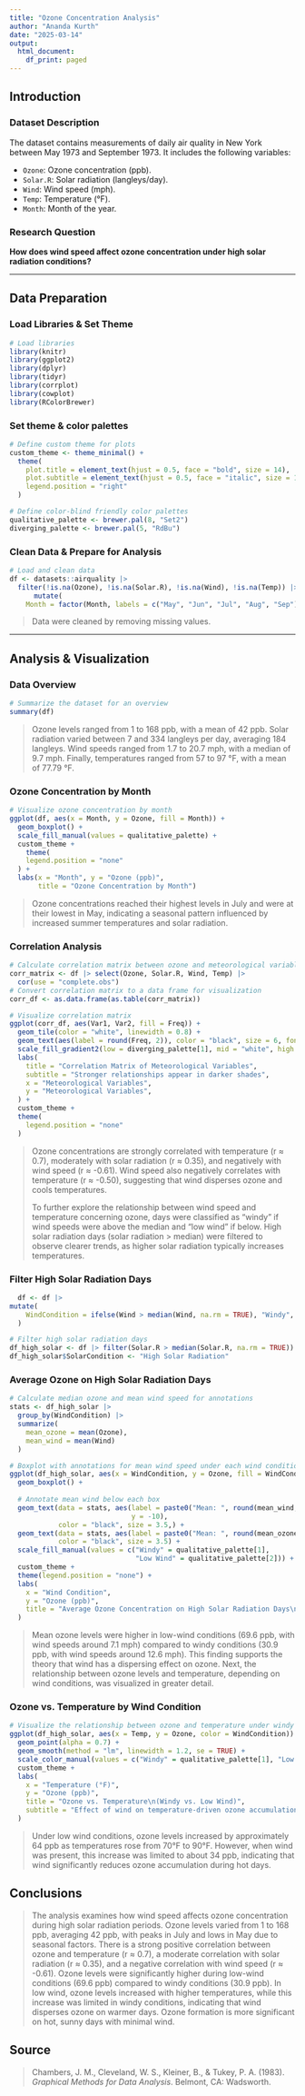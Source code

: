 ```yaml
---
title: "Ozone Concentration Analysis"
author: "Ananda Kurth"
date: "2025-03-14"
output:
  html_document:
    df_print: paged
---
```


## Introduction

### Dataset Description

The dataset contains measurements of daily air quality in New York between May 1973 and September 1973. It includes the following variables:

-   `Ozone`: Ozone concentration (ppb).
-   `Solar.R`: Solar radiation (langleys/day).
-   `Wind`: Wind speed (mph).
-   `Temp`: Temperature (°F).
-   `Month`: Month of the year.

### Research Question

**How does wind speed affect ozone concentration under high solar radiation conditions?**

------------------------------------------------------------------------

## Data Preparation

### Load Libraries & Set Theme

```r
# Load libraries
library(knitr)
library(ggplot2)
library(dplyr)
library(tidyr)
library(corrplot)
library(cowplot)
library(RColorBrewer)
```

### Set theme & color palettes

```r
# Define custom theme for plots
custom_theme <- theme_minimal() + 
  theme(
    plot.title = element_text(hjust = 0.5, face = "bold", size = 14), 
    plot.subtitle = element_text(hjust = 0.5, face = "italic", size = 10), 
    legend.position = "right"
  )

# Define color-blind friendly color palettes
qualitative_palette <- brewer.pal(8, "Set2")
diverging_palette <- brewer.pal(5, "RdBu")
```

### Clean Data & Prepare for Analysis

```r
# Load and clean data 
df <- datasets::airquality |>
  filter(!is.na(Ozone), !is.na(Solar.R), !is.na(Wind), !is.na(Temp)) |>
      mutate(
    Month = factor(Month, labels = c("May", "Jun", "Jul", "Aug", "Sep")))       # Categorize months# Remove missing values from the dataset

```

> Data were cleaned by removing missing values.

------------------------------------------------------------------------

## Analysis & Visualization

### Data Overview

```r
# Summarize the dataset for an overview
summary(df)
```

> Ozone levels ranged from 1 to 168 ppb, with a mean of 42 ppb. Solar radiation varied between 7 and 334 langleys per day, averaging 184 langleys. Wind speeds ranged from 1.7 to 20.7 mph, with a median of 9.7 mph. Finally, temperatures ranged from 57 to 97 °F, with a mean of 77.79 °F.

### Ozone Concentration by Month

```r
# Visualize ozone concentration by month 
ggplot(df, aes(x = Month, y = Ozone, fill = Month)) +
  geom_boxplot() +
  scale_fill_manual(values = qualitative_palette) +
  custom_theme +
    theme(
    legend.position = "none"
  ) +
  labs(x = "Month", y = "Ozone (ppb)", 
       title = "Ozone Concentration by Month")
```

> Ozone concentrations reached their highest levels in July and were at their lowest in May, indicating a seasonal pattern influenced by increased summer temperatures and solar radiation.

### Correlation Analysis

```r
# Calculate correlation matrix between ozone and meteorological variables
corr_matrix <- df |> select(Ozone, Solar.R, Wind, Temp) |> 
  cor(use = "complete.obs")
# Convert correlation matrix to a data frame for visualization
corr_df <- as.data.frame(as.table(corr_matrix))

# Visualize correlation matrix 
ggplot(corr_df, aes(Var1, Var2, fill = Freq)) + 
  geom_tile(color = "white", linewidth = 0.8) +
  geom_text(aes(label = round(Freq, 2)), color = "black", size = 6, fontface = "bold") +
  scale_fill_gradient2(low = diverging_palette[1], mid = "white", high = diverging_palette[5], midpoint = 0, limits = c(-1, 1)) + 
  labs(
    title = "Correlation Matrix of Meteorological Variables",
    subtitle = "Stronger relationships appear in darker shades",
    x = "Meteorological Variables", 
    y = "Meteorological Variables",
  ) +
  custom_theme +
  theme(
    legend.position = "none"
  )
```

> Ozone concentrations are strongly correlated with temperature (r ≈ 0.7), moderately with solar radiation (r ≈ 0.35), and negatively with wind speed (r ≈ -0.61). Wind speed also negatively correlates with temperature (r ≈ -0.50), suggesting that wind disperses ozone and cools temperatures.
>
> To further explore the relationship between wind speed and temperature concerning ozone, days were classified as "windy" if wind speeds were above the median and "low wind" if below. High solar radiation days (solar radiation \> median) were filtered to observe clearer trends, as higher solar radiation typically increases temperatures.

### Filter High Solar Radiation Days

```r
  df <- df |>
mutate(
    WindCondition = ifelse(Wind > median(Wind, na.rm = TRUE), "Windy", "Low Wind"),   # Categorize Windy vs. Low Wind conditions                   # Standardize Ozone concentration
  )

# Filter high solar radiation days 
df_high_solar <- df |> filter(Solar.R > median(Solar.R, na.rm = TRUE))          # Filter high solar radiation days 
df_high_solar$SolarCondition <- "High Solar Radiation"                  # Categorize high solar radiation days 
```

### Average Ozone on High Solar Radiation Days

```r
# Calculate median ozone and mean wind speed for annotations
stats <- df_high_solar |> 
  group_by(WindCondition) |> 
  summarize(
    mean_ozone = mean(Ozone),
    mean_wind = mean(Wind)
  )

# Boxplot with annotations for mean wind speed under each wind condition
ggplot(df_high_solar, aes(x = WindCondition, y = Ozone, fill = WindCondition)) +
  geom_boxplot() +
  
  # Annotate mean wind below each box
  geom_text(data = stats, aes(label = paste0("Mean: ", round(mean_wind,1), " mph"), 
                              y = -10),
            color = "black", size = 3.5,) +
  geom_text(data = stats, aes(label = paste0("Mean: ", round(mean_ozone,1)), y = mean_ozone + 1), 
            color = "black", size = 3.5) +
  scale_fill_manual(values = c("Windy" = qualitative_palette[1], 
                               "Low Wind" = qualitative_palette[2])) +
  custom_theme +
  theme(legend.position = "none") +
  labs(
    x = "Wind Condition",
    y = "Ozone (ppb)",
    title = "Average Ozone Concentration on High Solar Radiation Days\n(Windy vs. Low Wind)",
  )

```

> Mean ozone levels were higher in low-wind conditions (69.6 ppb, with wind speeds around 7.1 mph) compared to windy conditions (30.9 ppb, with wind speeds around 12.6 mph). This finding supports the theory that wind has a dispersing effect on ozone. Next, the relationship between ozone levels and temperature, depending on wind conditions, was visualized in greater detail.

### Ozone vs. Temperature by Wind Condition

```r
# Visualize the relationship between ozone and temperature under windy and low wind conditions
ggplot(df_high_solar, aes(x = Temp, y = Ozone, color = WindCondition)) +
  geom_point(alpha = 0.7) +
  geom_smooth(method = "lm", linewidth = 1.2, se = TRUE) +
  scale_color_manual(values = c("Windy" = qualitative_palette[1], "Low Wind" = qualitative_palette[2])) +
  custom_theme +
  labs(
    x = "Temperature (°F)",
    y = "Ozone (ppb)",
    title = "Ozone vs. Temperature\n(Windy vs. Low Wind)",
    subtitle = "Effect of wind on temperature-driven ozone accumulation"
  )
```

> Under low wind conditions, ozone levels increased by approximately 64 ppb as temperatures rose from 70°F to 90°F. However, when wind was present, this increase was limited to about 34 ppb, indicating that wind significantly reduces ozone accumulation during hot days.

## Conclusions

> The analysis examines how wind speed affects ozone concentration during high solar radiation periods. Ozone levels varied from 1 to 168 ppb, averaging 42 ppb, with peaks in July and lows in May due to seasonal factors. There is a strong positive correlation between ozone and temperature (r ≈ 0.7), a moderate correlation with solar radiation (r ≈ 0.35), and a negative correlation with wind speed (r ≈ -0.61). Ozone levels were significantly higher during low-wind conditions (69.6 ppb) compared to windy conditions (30.9 ppb). In low wind, ozone levels increased with higher temperatures, while this increase was limited in windy conditions, indicating that wind disperses ozone on warmer days. Ozone formation is more significant on hot, sunny days with minimal wind.

## Source
> Chambers, J. M., Cleveland, W. S., Kleiner, B., & Tukey, P. A. (1983). *Graphical Methods for Data Analysis*. Belmont, CA: Wadsworth.
